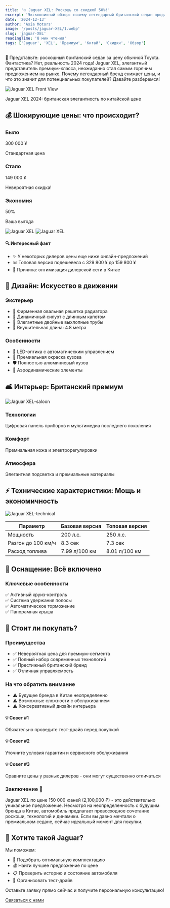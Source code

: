 ```yaml
---
title: '🔥 Jaguar XEL: Роскошь со скидкой 50%!'
excerpt: 'Эксклюзивный обзор: почему легендарный британский седан продается за полцены, и стоит ли его покупать?'
date: '2024-12-13'
author: 'Asia Motors'
image: '/posts/jaguar-XEL/1.webp'
slug: 'jaguar-XEL'
readingTime: '8 мин чтения'
tags: ['Jaguar', 'XEL', 'Премиум', 'Китай', 'Скидки', 'Обзор']
---
```


<div class="intro-block">
    <p class="intro-text">
        🎯 Представьте: роскошный британский седан за цену обычной Toyota.
        Фантастика? Нет, реальность 2024 года! Jaguar XEL, элегантный
        представитель премиум-класса, неожиданно стал самым горячим предложением
        на рынке. Почему легендарный бренд снижает цены, и что это значит для
        потенциальных покупателей? Давайте разберемся!
    </p>
</div>

<div class="image-container">
    <img
        src="/posts/jaguar-XEL/2.webp"
        alt="Jaguar XEL Front View"
        class="full-width-image"
    />
    <p class="image-caption">
        Jaguar XEL 2024: британская элегантность по китайской цене
    </p>
</div>

## 💰 Шокирующие цены: что происходит?

<div class="features-grid">
    <div class="feature-card">
        <h3 class="feature-title">Было</h3>
        <p class="feature-value">300 000 ¥</p>
        <p class="feature-description">Стандартная цена</p>
    </div>
    <div class="feature-card">
        <h3 class="feature-title">Стало</h3>
        <p class="feature-value">149 000 ¥</p>
        <p class="feature-description">Невероятная скидка!</p>
    </div>
    <div class="feature-card">
        <h3 class="feature-title">Экономия</h3>
        <p class="feature-value">50%</p>
        <p class="feature-description">Ваша выгода</p>
    </div>
</div>

<div class="image-container">
    <img
        src="/posts/jaguar-XEL/3.webp"
        alt="Jaguar XEL"
        class="full-width-image"
    />
    <img
        src="/posts/jaguar-XEL/4.webp"
        alt="Jaguar XEL"
        class="full-width-image"
    />
</div>

<div class="advantages-card">
    <h4>🔍 Интересный факт</h4>
    <ul>
        <li>✨ У некоторых дилеров цены еще ниже онлайн-предложений</li>
        <li>📊 Топовая версия подешевела с 329 800 ¥ до 159 800 ¥</li>
        <li>💼 Причина: оптимизация дилерской сети в Китае</li>
    </ul>
</div>

## 🎨 Дизайн: Искусство в движении

<div class="specs-grid">
    <div class="specs-box">
        <h3>Экстерьер</h3>
        <ul class="specs-list">
            <li>🔷 Фирменная овальная решетка радиатора</li>
            <li>🚗 Динамичный силуэт с длинным капотом</li>
            <li>💫 Элегантные двойные выхлопные трубы</li>
            <li>📏 Внушительная длина: 4.8 метра</li>
        </ul>
    </div>
    <div class="specs-box">
        <h3>Особенности</h3>
        <ul class="specs-list">
            <li>🌟 LED-оптика с автоматическим управлением</li>
            <li>🎨 Премиальная окраска кузова</li>
            <li>🛡️ Полностью алюминиевый кузов</li>
            <li>🔧 Аэродинамические элементы</li>
        </ul>
    </div>
</div>

## 🛋️ Интерьер: Британский премиум

<img
    src="/posts/jaguar-XEL/5.webp"
    alt="Jaguar XEL-saloon"
    class="full-width-image"
/>

<div class="features-grid">
    <div class="feature-card">
        <h3 class="feature-title">Технологии</h3>
        <p class="feature-description">
            Цифровая панель приборов и мультимедиа последнего поколения
        </p>
    </div>
    <div class="feature-card">
        <h3 class="feature-title">Комфорт</h3>
        <p class="feature-description">Премиальная кожа и электрорегулировки</p>
    </div>
    <div class="feature-card">
        <h3 class="feature-title">Атмосфера</h3>
        <p class="feature-description">
            Элегантная подсветка и премиальные материалы
        </p>
    </div>
</div>

## ⚡ Технические характеристики: Мощь и экономичность

<img
    src="/posts/jaguar-XEL/6.webp"
    alt="Jaguar XEL-technical"
    class="full-width-image"
/>

<div class="specs-table">
    <table>
        <thead>
            <tr>
                <th>Параметр</th>
                <th>Базовая версия</th>
                <th>Топовая версия</th>
            </tr>
        </thead>
        <tbody>
            <tr>
                <td>Мощность</td>
                <td>200 л.с.</td>
                <td>250 л.с.</td>
            </tr>
            <tr>
                <td>Разгон до 100 км/ч</td>
                <td>8.3 сек</td>
                <td>7.3 сек</td>
            </tr>
            <tr>
                <td>Расход топлива</td>
                <td>7.99 л/100 км</td>
                <td>8.01 л/100 км</td>
            </tr>
        </tbody>
    </table>
</div>

## 🎯 Оснащение: Всё включено

<div class="features-box">
    <h3>Ключевые особенности</h3>
    <div class="features-list">
        <div class="feature-item">
            <span class="feature-check">✅</span>
            <span>Активный круиз-контроль</span>
        </div>
        <div class="feature-item">
            <span class="feature-check">✅</span>
            <span>Система удержания полосы</span>
        </div>
        <div class="feature-item">
            <span class="feature-check">✅</span>
            <span>Автоматическое торможение</span>
        </div>
        <div class="feature-item">
            <span class="feature-check">✅</span>
            <span>Панорамная крыша</span>
        </div>
    </div>
</div>

## 🤔 Стоит ли покупать?

<div class="pros-cons-grid">
    <div class="pros-card">
        <h3>Преимущества</h3>
        <ul>
            <li>✅ Невероятная цена для премиум-сегмента</li>
            <li>✅ Полный набор современных технологий</li>
            <li>✅ Престижный британский бренд</li>
            <li>✅ Отличная управляемость</li>
        </ul>
    </div>
    <div class="cons-card">
        <h3>На что обратить внимание</h3>
        <ul>
            <li>⚠️ Будущее бренда в Китае неопределенно</li>
            <li>⚠️ Возможные сложности с обслуживанием</li>
            <li>⚠️ Консервативный дизайн интерьера</li>
        </ul>
    </div>
</div>

<div class="tips-grid">
    <div class="tip-card">
        <h4>💡 Совет #1</h4>
        <p>Обязательно проведите тест-драйв перед покупкой</p>
    </div>
    <div class="tip-card">
        <h4>💡 Совет #2</h4>
        <p>Уточните условия гарантии и сервисного обслуживания</p>
    </div>
    <div class="tip-card">
        <h4>💡 Совет #3</h4>
        <p>Сравните цены у разных дилеров - они могут существенно отличаться</p>
    </div>
</div>

<div class="final-thoughts">
    <h3>Заключение 🎯</h3>
    <p>
        Jaguar XEL по цене 150 000 юаней (2,100,000 ₽) - это действительно
        уникальное предложение. Несмотря на неопределенность с будущим бренда в
        Китае, автомобиль предлагает превосходное сочетание роскоши, технологий
        и динамики. Если вы давно мечтали о премиальном седане, сейчас идеальный
        момент для покупки.
    </p>
</div>

<div class="cta-box">
    <h2>🎯 Хотите такой Jaguar?</h2>
    <p>Мы поможем:</p>
    <ul class="specs-list">
        <li>🚗 Подобрать оптимальную комплектацию</li>
        <li>💰 Найти лучшее предложение по цене</li>
        <li>📋 Проверить историю и состояние автомобиля</li>
        <li>🔧 Организовать тест-драйв</li>
    </ul>
    <p class="feature-description">
        Оставьте заявку прямо сейчас и получите персональную консультацию!
    </p>
    <div>
        <a href="/contacts" class="cta-button">
            Связаться с нами
        </a>
    </div>
</div>

